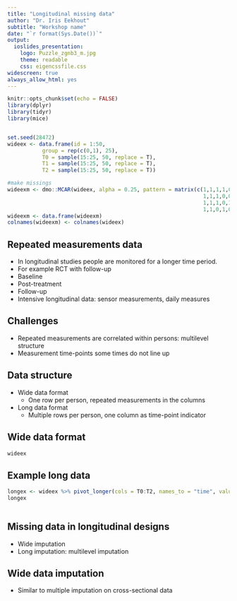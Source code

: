 ```yaml
---
title: "Longitudinal missing data"
author: "Dr. Iris Eekhout"
subtitle: "Workshop name"
date: "`r format(Sys.Date())`"
output: 
  ioslides_presentation:
    logo: Puzzle_zgnb3_m.jpg
    theme: readable
    css: eigencssfile.css
widescreen: true
always_allow_html: yes
---
```


```r
knitr::opts_chunk$set(echo = FALSE)
library(dplyr)
library(tidyr)
library(mice)


set.seed(28472)
wideex <- data.frame(id = 1:50,
           group = rep(c(0,1), 25),
           T0 = sample(15:25, 50, replace = T),
           T1 = sample(15:25, 50, replace = T),
           T2 = sample(15:25, 50, replace = T))

#make missings
wideexm <- dmo::MCAR(wideex, alpha = 0.25, pattern = matrix(c(1,1,1,1,0,
                                                              1,1,1,0,0,
                                                              1,1,1,0,1,
                                                              1,1,0,1,0), byrow = T, ncol = 5), f = c(0.25,0.25,0.25,0.25))
wideexm <- data.frame(wideexm)
colnames(wideexm) <- colnames(wideex)
```

## Repeated measurements data

* In longitudinal studies people are monitored for a longer time period.
* For example RCT with follow-up
 + Baseline
 + Post-treatment
 + Follow-up
* Intensive longitudinal data: sensor measurements, daily measures

## Challenges

* Repeated measurements are correlated within persons: multilevel structure
* Measurement time-points some times do not line up

## Data structure

* Wide data format
  + One row per person, repeated measurements in the columns
* Long data format
  + Multiple rows per person, one column as time-point indicator
  
## Wide data format

```R
wideex
```

## Example long data

```R
longex <- wideex %>% pivot_longer(cols = T0:T2, names_to = "time", values_to = "outcome")
longex
 
```

## Missing data in longitudinal designs

* Wide imputation
* Long imputation: multilevel imputation


## Wide data imputation

* Similar to multiple imputation on cross-sectional data

